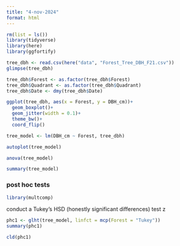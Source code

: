 ```yaml
---
title: "4-nov-2024"
format: html
---
```


```r
rm(list = ls())
library(tidyverse)
library(here)
library(ggfortify)
```

```r
tree_dbh <- read.csv(here("data", "Forest_Tree_DBH_F21.csv"))
glimpse(tree_dbh)

tree_dbh$Forest <- as.factor(tree_dbh$Forest)
tree_dbh$Quadrant <- as.factor(tree_dbh$Quadrant)
tree_dbh$Date <- dmy(tree_dbh$Date)
```

```r
ggplot(tree_dbh, aes(x = Forest, y = DBH_cm))+
  geom_boxplot()+
  geom_jitter(width = 0.1)+
  theme_bw()+
  coord_flip()
```

```r
tree_model <- lm(DBH_cm ~ Forest, tree_dbh)

autoplot(tree_model)
```

```r
anova(tree_model)

summary(tree_model)
```

### post hoc tests
```r
library(multcomp)
```

conduct a Tukey's HSD (honestly significant differences) test
z
```r
phc1 <- glht(tree_model, linfct = mcp(Forest = "Tukey"))
summary(phc1)

cld(phc1)
```
